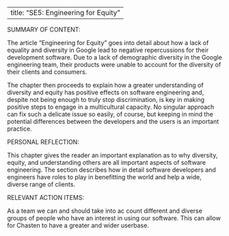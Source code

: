 

---
title: "SE5: Engineering for Equity"
---

SUMMARY OF CONTENT:

The article "Engineering for Equity" goes into detail about how a lack of equality and diversity in Google lead to negative repercussions for their development software. Due to a lack of demographic diversity in the Google engineering team, their products were unable to account for the diversity of their clients and consumers.

The chapter then proceeds to explain how a greater understanding of diversity and equity has positive effects on software engineering and, despite not being enough to truly stop discrimination, is key in making positive steps to engage in a multicultural capacity. No singular approach can fix such a delicate issue so easily, of course, but keeping in mind the potential differences between the developers and the users is an important practice.

PERSONAL REFLECTION:

This chapter gives the reader an important explanation as to why diversity, equity, and understanding others are all important aspects of software engineering. The section describes how in detail software developers and engineers have roles to play in benefitting the world and help a wide, diverse range of clients.

RELEVANT ACTION ITEMS:

As a team we can and should take into ac count different and diverse groups of people who have an interest in using our software. This can allow for Chasten to have a greater and wider userbase.
